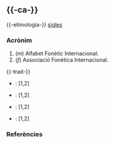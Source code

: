== {{-ca-}} ==
{{ca-pron|/ˈa.fi/}}
{{-etimologia-}} [[sigles]]

=== Acrònim ===
{{lema|ca|acrònim}}

# (''m'') Alfabet Fonètic Internacional.
# (''f'') Associació Fonètica Internacional.

{{-trad-}}
{{inici}}
* {{de}}: {{trad|de|IPA}} [1,2]
* {{en}}: {{trad|en|IPA}} [1,2]
{{mig}}
* {{es}}: {{trad|es|AFI}} [1,2]
* {{fr}}: {{trad|fr|API}} [1,2]
{{final}}

=== Referències ===
{{Wikimedia|Viquipèdia=AFI}}
